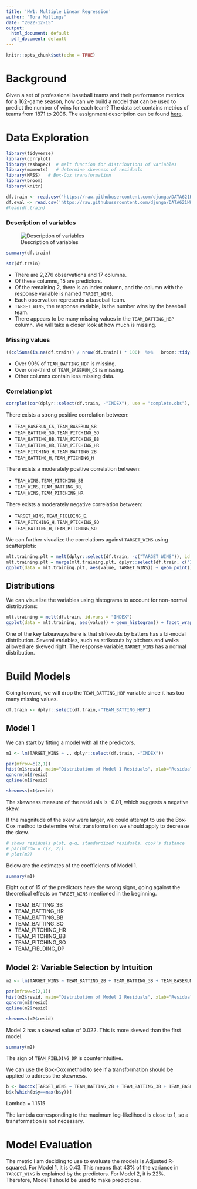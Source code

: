 ---
title: 'HW1: Multiple Linear Regression'
author: "Tora Mullings"
date: "2022-12-15"
output:
  html_document: default
  pdf_document: default
---

```{r setup, include=FALSE}
knitr::opts_chunk$set(echo = TRUE)
```


# Background

Given a set of professional baseball teams and their performance metrics for a 162-game season, how can we build a model that can be used to predict the number of wins for each team? The data set contains metrics of teams from 1871 to 2006. The assignment description can be found [here](https://github.com/djunga/DATA621HW/blob/main/HW1%20Moneyball.pdf). 


# Data Exploration

```{r, message=F, warning=F}
library(tidyverse)
library(corrplot)
library(reshape2)  # melt function for distributions of variables
library(moments)   # determine skewness of residuals
library(MASS)   # Box-Cox transformation
library(broom)
library(knitr)
```


```{r, echo=F}
df.train <- read.csv('https://raw.githubusercontent.com/djunga/DATA621HW/main/moneyball-training-data.csv')
df.eval <- read.csv('https://raw.githubusercontent.com/djunga/DATA621HW/main/moneyball-evaluation-data.csv')
#head(df.train)
```


### Description of variables

![Description of variables](variables.jpg)


```{r, echo=F}
summary(df.train)
```

```{r, echo=F}
str(df.train)
```

* There are 2,276 observations and 17 columns.
* Of these columns, 15 are predictors.
* Of the remaining 2, there is an index column, and the column with the response variable is named `TARGET_WINS`.
* Each observation represents a baseball team.
* `TARGET_WINS`, the response variable, is the number wins by the baseball team.
* There appears to be many missing values in the `TEAM_BATTING_HBP` column. We will take a closer look at how much is missing.


### Missing values

```{r, echo=F, warning=F}
((colSums(is.na(df.train)) / nrow(df.train)) * 100)  %>%   broom::tidy() %>% kable()
```

* Over 90% of `TEAM_BATTING_HBP` is missing.
* Over one-third of `TEAM_BASERUN_CS` is missing.
* Other columns contain less missing data.

### Correlation plot
```{r, echo=F}
corrplot(cor(dplyr::select(df.train, -"INDEX"), use = "complete.obs"), tl.col="black", tl.cex=0.6, order='AOE')
```

There exists a strong positive correlation between:

* `TEAM_BASERUN_CS`, `TEAM_BASERUN_SB`
* `TEAM_BATTING_SO`, `TEAM_PITCHING_SO`
* `TEAM_BATTING_BB`, `TEAM_PITCHING_BB`
* `TEAM_BATTING_HR`, `TEAM_PITCHING_HR`
* `TEAM_PITCHING_H`, `TEAM_BATTING_2B`
* `TEAM_BATTING_H`, `TEAM_PTICHING_H`

There exists a moderately positive correlation between:

* `TEAM_WINS`, `TEAM_PITCHING_BB`
* `TEAM_WINS`, `TEAM_BATTING_BB`,
* `TEAM_WINS`, `TEAM_PITCHING_HR`

There exists a moderately negative correlation between:

* `TARGET_WINS`, `TEAM_FIELDING_E`.
* `TEAM_PITCHING_H`, `TEAM_PTICHING_SO`
* `TEAM_BATTING_H`, `TEAM_PITCHING_SO`




We can further visualize the correlations against `TARGET_WINS` using scatterplots:

```{r, echo = F, warning = F, message = F}
mlt.training.plt = melt(dplyr::select(df.train, -c("TARGET_WINS")), id.vars = c("INDEX"))
mlt.training.plt = merge(mlt.training.plt, dplyr::select(df.train, c("INDEX", "TARGET_WINS")), by = "INDEX")
ggplot(data = mlt.training.plt, aes(value, TARGET_WINS)) + geom_point() + facet_wrap(~variable, scales = "free")
```


## Distributions

We can visualize the variables using histograms to account for non-normal distributions:

```{r, echo = F, warning = F, message = F}
mlt.training = melt(df.train, id.vars = "INDEX")
ggplot(data = mlt.training, aes(value)) + geom_histogram() + facet_wrap(~variable, scales = "free")
```

One of the key takeaways here is that strikeouts by batters has a bi-modal distribution. Several variables, such as strikeouts by pitchers and walks allowed are skewed right. The response variable,`TARGET_WINS` has a normal distribution.

# Build Models
Going forward, we will drop the `TEAM_BATTING_HBP` variable since it has too many missing values.
```{r, echo=F}
df.train <- dplyr::select(df.train,-"TEAM_BATTING_HBP")
```


## Model 1
We can start by fitting a model with all the predictors.

```{r, echo=F}
m1 <- lm(TARGET_WINS ~ ., dplyr::select(df.train, -"INDEX"))
```

```{r, echo=F}
par(mfrow=c(2,1))
hist(m1$resid, main="Distribution of Model 1 Residuals", xlab="Residuals")
qqnorm(m1$resid)
qqline(m1$resid)
```


```{r, include=F}
skewness(m1$resid)
```
The skewness measure of the residuals is -0.01, which suggests a negative skew.

If the magnitude of the skew were larger, we could attempt to use the Box-Cox method to determine what transformation we should apply to decrease the skew.

```{r, include=F}
# shows residuals plot, q-q, standardized residuals, cook's distance
# par(mfrow = c(2, 2))
# plot(m2)
```

Below are the estimates of the coefficients of Model 1.

```{r, echo=F}
summary(m1)
```

Eight out of 15 of the predictors have the wrong signs, going against the theoretical effects on `TARGET_WINS` mentioned in the beginning.

* TEAM_BATTING_3B
* TEAM_BATTING_HR
* TEAM_BATTING_BB
* TEAM_BATTING_SO
* TEAM_PITCHING_HR
* TEAM_PITCHING_BB
* TEAM_PITCHING_SO
* TEAM_FIELDING_DP

## Model 2: Variable Selection by Intuition

```{r, echo=F}
m2 <- lm(TARGET_WINS ~ TEAM_BATTING_2B + TEAM_BATTING_3B + TEAM_BASERUN_SB + TEAM_BASERUN_SB + TEAM_FIELDING_E + TEAM_FIELDING_DP, data=dplyr::select(df.train, -"INDEX"))
```

```{r, echo=F}
par(mfrow=c(2,1))
hist(m2$resid, main="Distribution of Model 2 Residuals", xlab="Residuals")
qqnorm(m2$resid)
qqline(m2$resid)
```



```{r, include=F}
skewness(m2$resid)
```
Model 2 has a skewed value of 0.022. This is more skewed than the first model.


```{r, echo=F}
summary(m2)
```

The sign of `TEAM_FIELDING_DP` is counterintuitive.

We can use the Box-Cox method to see if a transformation should be applied to address the skewness.
```{r, include=F}
b <- boxcox(TARGET_WINS ~ TEAM_BATTING_2B + TEAM_BATTING_3B + TEAM_BASERUN_SB + TEAM_BASERUN_SB + TEAM_FIELDING_E + TEAM_FIELDING_DP, data=dplyr::select(df.train, -c("INDEX")))
b$x[which(b$y==max(b$y))]
```
Lambda = 1.1515

The lambda corresponding to the maximum log-likelihood is close to 1, so a transformation is not necessary.


# Model Evaluation

The metric I am deciding to use to evaluate the models is Adjusted R-squared. For Model 1, it is 0.43. This means that 43% of the variance in `TARGET_WINS` is explained by the predictors. For Model 2, it is 22%. Therefore, Model 1 should be used to make predictions.







